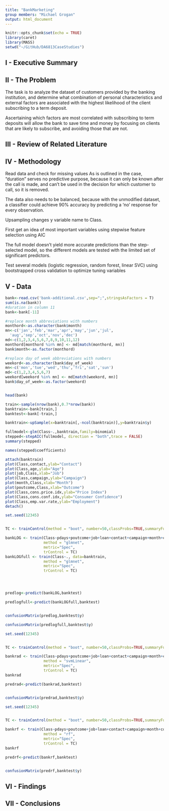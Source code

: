 ---
title: "BankMarketing"
group members: "Michael Grogan"
output: html_document
---

```{r setup, include=FALSE}
knitr::opts_chunk$set(echo = TRUE)
library(caret)
library(MASS)
setwd("~/GitHub/DA6813CaseStudies")
```

## I - Executive Summary
## II - The Problem

The task is to analyze the dataset of customers provided by the banking institution, and determine what combination of personal characteristics and external factors are associated with the highest likelihood of the client subscribing to a term deposit. 

Ascertaining which factors are most correlated with subscribing to term deposits will allow the bank to save time and money by focusing on clients that are likely to subscribe, and avoiding those that are not.

## III - Review of Related Literature
## IV - Methodology

Read data and check for missing values
As is outlined in the case, "duration" serves no predictive purpose, because it can only be known after the call is made, and can't be used in the decision for which customer to call, so it is removed.

The data also needs to be balanced, because with the unmodified dataset, a classifier could achieve 90% accuracy by predicting a 'no' response for every observation.

Upsampling changes y variable name to Class.

First get an idea of most important variables using stepwise feature selection using AIC

The full model doesn't yield more accurate predictions than the step-selected model, so the different models are tested with the limited set of significant predictors.

Test several models (logistic regression, random forest, linear SVC) using bootstrapped cross validation to optimize tuning variables



## V - Data

```{r}
bank<-read.csv('bank-additional.csv',sep=";",stringsAsFactors = T)
sum(is.na(bank))
#duration in column 11
bank<-bank[-11]

#replace month abbreviations with numbers
monthord<-as.character(bank$month)
mn<-c('jan','feb','mar','apr','may','jun','jul',
  'aug','sep','oct','nov','dec')
md<-c(1,2,3,4,5,6,7,8,9,10,11,12)
monthord[monthord %in% mn] <- md[match(monthord, mn)]
bank$month<-as.factor(monthord)

#replace day of week abbreviations with numbers
weekord<-as.character(bank$day_of_week)
mn<-c('mon','tue','wed','thu','fri','sat','sun')
md<-c(1,2,3,4,5,6,7)
weekord[weekord %in% mn] <- md[match(weekord, mn)]
bank$day_of_week<-as.factor(weekord)


head(bank)


```
```{r}
train<-sample(nrow(bank),0.7*nrow(bank))
banktrain<-bank[train,]
banktest<-bank[-train,]

banktrain<-upSample(x=banktrain[,-ncol(banktrain)],y=banktrain$y)

```


```{r}
fullmodel<-glm(Class~.,banktrain,family=binomial)
stepped<-stepAIC(fullmodel, direction = "both",trace = FALSE)
summary(stepped)
```

```{r}
names(stepped$coefficients)
```


```{r}
attach(banktrain)
plot(Class,contact,ylab="Contact")
plot(Class,age,ylab="Age")
plot(job,Class,xlab="Job")
plot(Class,campaign,ylab="Campaign")
plot(month,Class,xlab="Month")
plot(poutcome,Class,xlab="Outcome")
plot(Class,cons.price.idx,ylab="Price Index")
plot(Class,cons.conf.idx,ylab="Consumer Confidence")
plot(Class,emp.var.rate,ylab="Employment")
detach()
```

```{r}

set.seed(12345)


TC <- trainControl(method = "boot", number=50,classProbs=TRUE,summaryFunction = twoClassSummary)

bankLOG <- train(Class~pdays+poutcome+job+loan+contact+campaign+month+cons.price.idx+cons.conf.idx+emp.var.rate, data=banktrain,
                 method = "glmnet",
                 metric="Spec",
                 trControl = TC)
bankLOGfull <- train(Class~., data=banktrain,
                 method = "glmnet",
                 metric="Spec",
                 trControl = TC)




predlog<-predict(bankLOG,banktest)

predlogfull<-predict(bankLOGfull,banktest)


confusionMatrix(predlog,banktest$y)

confusionMatrix(predlogfull,banktest$y)


```


```{r}
set.seed(12345)


TC <- trainControl(method = "boot", number=50,classProbs=TRUE,summaryFunction = twoClassSummary)

bankrad <- train(Class~pdays+poutcome+job+loan+contact+campaign+month+cons.price.idx+cons.conf.idx+emp.var.rate, data=banktrain,
                 method = "svmLinear",
                 metric="Spec",
                 trControl = TC)
bankrad

predrad<-predict(bankrad,banktest)


confusionMatrix(predrad,banktest$y)
```



```{r}

set.seed(12345)


TC <- trainControl(method = "boot", number=50,classProbs=TRUE,summaryFunction = twoClassSummary)

bankrf <- train(Class~pdays+poutcome+job+loan+contact+campaign+month+cons.price.idx+cons.conf.idx+emp.var.rate, data=banktrain,
                 method = "rf",
                 metric="Spec",
                 trControl = TC)
bankrf

predrf<-predict(bankrf,banktest)


confusionMatrix(predrf,banktest$y)
```



## VI - Findings
## VII - Conclusions




```{r}

```

